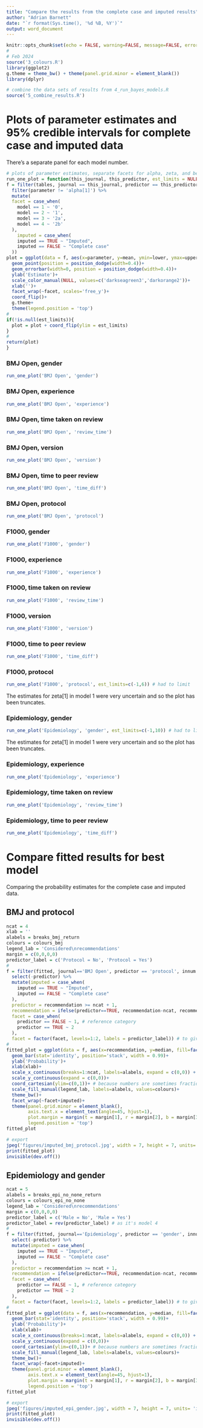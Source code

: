 ```yaml
---
title: "Compare the results from the complete case and imputed results"
author: "Adrian Barnett"
date: "`r format(Sys.time(), '%d %B, %Y')`"
output: word_document
---
```


```r
knitr::opts_chunk$set(echo = FALSE, warning=FALSE, message=FALSE, error=FALSE, comment='', dpi=400)
# 
# Feb 2024
source('3_colours.R')
library(ggplot2)
g.theme = theme_bw() + theme(panel.grid.minor = element_blank())
library(dplyr)

# combine the data sets of results from 4_run_bayes_models.R
source('5_combine_results.R')
```

# Plots of parameter estimates and 95% credible intervals for complete case and imputed data

There's a separate panel for each model number.

```r
# plots of parameter estimates, separate facets for alpha, zeta, and beta
run_one_plot = function(this_journal, this_predictor, est_limits = NULL){
f = filter(tables, journal == this_journal, predictor == this_predictor) %>%
  filter(parameter != 'alpha[1]') %>%
  mutate(
  facet = case_when(
    model == 1 ~ '0',
    model == 2 ~ '1',
    model == 3 ~ '2a',
    model == 4 ~ '2b'
  ),  
    imputed = case_when(
    imputed == TRUE ~ "Imputed",
    imputed == FALSE ~ "Complete case"
  ))
plot = ggplot(data = f, aes(x=parameter, y=mean, ymin=lower, ymax=upper, col=imputed))+
  geom_point(position = position_dodge(width=0.4))+
  geom_errorbar(width=0, position = position_dodge(width=0.4))+
  ylab('Estimate')+
  scale_color_manual(NULL, values=c('darkseagreen3','darkorange2'))+
  xlab('')+
  facet_wrap(~facet, scales='free_y')+
  coord_flip()+
  g.theme+
  theme(legend.position = 'top')
#
if(!is.null(est_limits)){
  plot = plot + coord_flip(ylim = est_limits)
}
#
return(plot)
}
```

### BMJ Open, gender

```r
run_one_plot('BMJ Open', 'gender')
```

### BMJ Open, experience

```r
run_one_plot('BMJ Open', 'experience')
```

### BMJ Open, time taken on review

```r
run_one_plot('BMJ Open', 'review_time')
```


### BMJ Open, version

```r
run_one_plot('BMJ Open', 'version')
```

### BMJ Open, time to peer review

```r
run_one_plot('BMJ Open', 'time_diff')
```

### BMJ Open, protocol

```r
run_one_plot('BMJ Open', 'protocol')
```

### F1000, gender

```r
run_one_plot('F1000', 'gender')
```

### F1000, experience

```r
run_one_plot('F1000', 'experience')
```

### F1000, time taken on review

```r
run_one_plot('F1000', 'review_time')
```


### F1000, version

```r
run_one_plot('F1000', 'version')
```

### F1000, time to peer review

```r
run_one_plot('F1000', 'time_diff')
```

### F1000, protocol

```r
run_one_plot('F1000', 'protocol', est_limits=c(-1,6)) # had to limit
```

The estimates for zeta[1] in model 1 were very uncertain and so the plot has been truncates.


### Epidemiology, gender

```r
run_one_plot('Epidemiology', 'gender', est_limits=c(-1,10)) # had to limit
```

The estimates for zeta[1] in model 1 were very uncertain and so the plot has been truncates.

### Epidemiology, experience

```r
run_one_plot('Epidemiology', 'experience')
```

### Epidemiology, time taken on review

```r
run_one_plot('Epidemiology', 'review_time')
```

### Epidemiology, time to peer review

```r
run_one_plot('Epidemiology', 'time_diff')
```



# Compare fitted results for best model 

Comparing the probability estimates for the complete case and imputed data.

## BMJ and protocol ##


```r
ncat = 4
xlab = ''
alabels = breaks_bmj_return
colours = colours_bmj
legend_lab = 'Considered\nrecommendations'
margin = c(0,0,0,0)
predictor_label = c('Protocol = No', 'Protocol = Yes')
#
f = filter(fitted, journal=='BMJ Open', predictor == 'protocol', innum <=1, model == 3) %>%
  select(-predictor) %>%
  mutate(imputed = case_when(
    imputed == TRUE ~ "Imputed",
    imputed == FALSE ~ "Complete case"
  ),
  predictor = recommendation >= ncat + 1,
  recommendation = ifelse(predictor==TRUE, recommendation-ncat, recommendation), 
  facet = case_when(
    predictor == FALSE ~ 1, # reference category
    predictor == TRUE ~ 2
  ),
  facet = factor(facet, levels=1:2, labels = predictor_label)) # to give correct ordering)
#
fitted_plot = ggplot(data = f, aes(x=recommendation, y=median, fill=factor(uncertainty)))+
  geom_bar(stat='identity', position='stack', width = 0.99)+
  ylab('Probability')+
  xlab(xlab)+
  scale_x_continuous(breaks=1:ncat, labels=alabels, expand = c(0,0)) + 
  scale_y_continuous(expand = c(0,0))+
  coord_cartesian(ylim=c(0,1))+ # because numbers are sometimes fractionally short/over
  scale_fill_manual(legend_lab, labels=alabels, values=colours)+
  theme_bw()+
  facet_wrap(~facet+imputed)+
  theme(panel.grid.minor = element_blank(), 
        axis.text.x = element_text(angle=45, hjust=1),
        plot.margin = margin(t = margin[1], r = margin[2], b = margin[3], l = margin[4], unit = "pt"),
        legend.position = 'top')
fitted_plot

# export 
jpeg('figures/imputed_bmj_protocol.jpg', width = 7, height = 7, units= 'in', res=500, quality=100)
print(fitted_plot)
invisible(dev.off())

```

## Epidemiology and gender 

```r
ncat = 5
alabels = breaks_epi_no_none_return
colours = colours_epi_no_none
legend_lab = 'Considered\nrecommendations'
margin = c(0,0,0,0)
predictor_label = c('Male = No', 'Male = Yes')
predictor_label = rev(predictor_label) # as it's model 4
#
f = filter(fitted, journal=='Epidemiology', predictor == 'gender', innum <=1, model == 4) %>%
  select(-predictor) %>%
  mutate(imputed = case_when(
    imputed == TRUE ~ "Imputed",
    imputed == FALSE ~ "Complete case"
  ),
  predictor = recommendation >= ncat + 1,
  recommendation = ifelse(predictor==TRUE, recommendation-ncat, recommendation), 
  facet = case_when(
    predictor == FALSE ~ 1, # reference category
    predictor == TRUE ~ 2
  ),
  facet = factor(facet, levels=1:2, labels = predictor_label)) # to give correct ordering)
#
fitted_plot = ggplot(data = f, aes(x=recommendation, y=median, fill=factor(uncertainty)))+
  geom_bar(stat='identity', position='stack', width = 0.99)+
  ylab('Probability')+
  xlab(xlab)+
  scale_x_continuous(breaks=1:ncat, labels=alabels, expand = c(0,0)) + 
  scale_y_continuous(expand = c(0,0))+
  coord_cartesian(ylim=c(0,1))+ # because numbers are sometimes fractionally short/over
  scale_fill_manual(legend_lab, labels=alabels, values=colours)+
  theme_bw()+
  facet_wrap(~facet+imputed)+
  theme(panel.grid.minor = element_blank(), 
        axis.text.x = element_text(angle=45, hjust=1),
        plot.margin = margin(t = margin[1], r = margin[2], b = margin[3], l = margin[4], unit = "pt"),
        legend.position = 'top')
fitted_plot

# export 
jpeg('figures/imputed_epi_gender.jpg', width = 7, height = 7, units= 'in', res=500, quality=100)
print(fitted_plot)
invisible(dev.off())
```
